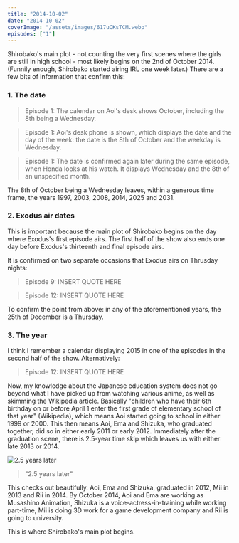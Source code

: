 ```yaml
---
title: "2014-10-02"
date: "2014-10-02"
coverImage: "/assets/images/617uCKsTCM.webp"
episodes: ["1"]
---
```


<ImageCarousel />

Shirobako's main plot - not counting the very first scenes where the girls are still in high school - most likely begins on the 2nd of October 2014. (Funnily enough, Shirobako started airing IRL one week later.) There are a few bits of information that confirm this:

### 1. The date

> Episode 1: The calendar on Aoi's desk shows October, including the 8th being a Wednesday.

> Episode 1: Aoi's desk phone is shown, which displays the date and the day of the week: the date is the 8th of October and the weekday is Wednesday.

> Episode 1: The date is confirmed again later during the same episode, when Honda looks at his watch. It displays Wednesday and the 8th of an unspecified month.

The 8th of October being a Wednesday leaves, within a generous time frame, the years 1997, 2003, 2008, 2014, 2025 and 2031.

### 2. Exodus air dates

This is important because the main plot of Shirobako begins on the day where Exodus's first episode airs. The first half of the show also ends one day before Exodus's thirteenth and final episode airs.

It is confirmed on two separate occasions that Exodus airs on Thrusday nights:

> Episode 9: INSERT QUOTE HERE

> Episode 12: INSERT QUOTE HERE

To confirm the point from above: in any of the aforementioned years, the 25th of December is a Thursday.

### 3. The year

I think I remember a calendar displaying 2015 in one of the episodes in the second half of the show. Alternatively:

> Episode 12: INSERT QUOTE HERE

Now, my knowledge about the Japanese education system does not go beyond what I have picked up from watching various anime, as well as skimming the Wikipedia article. Basically "children who have their 6th birthday on or before April 1 enter the first grade of elementary school of that year" (Wikipedia), which means Aoi started going to school in either 1999 or 2000. This then means Aoi, Ema and Shizuka, who graduated together, did so in either early 2011 or early 2012. Immediately after the graduation scene, there is 2.5-year time skip which leaves us with either late 2013 or 2014.

![2.5 years later](/assets/images/E01_0425.jpg)

> "2.5 years later"

This checks out beautifully. Aoi, Ema and Shizuka, graduated in 2012, Mii in 2013 and Rii in 2014. By October 2014, Aoi and Ema are working as Musashino Animation, Shizuka is a voice-actress-in-training while working part-time, Mii is doing 3D work for a game development company and Rii is going to university.

This is where Shirobako's main plot begins.
